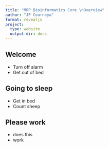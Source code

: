```yaml
---
title: "MRP Bioinformatics Core \nOverview"
author: "JP Courneya"
format: revealjs
project:
  type: website
  output-dir: docs
---
```


## {background-color="black" background-image="https://i.imgur.com/ImgSiCh.png"}

## Welcome 

- Turn off alarm
- Get out of bed

## Going to sleep

- Get in bed
- Count sheep

## Please work

- does this
- work